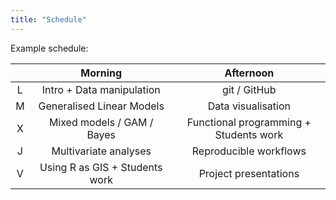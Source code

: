 ```yaml
---
title: "Schedule"
---
```


Example schedule:

|     |                Morning              |          Afternoon                     |
|:---:|:-----------------------------------:|:--------------------------------------:|
|  L  | Intro + Data manipulation           | git / GitHub                           |
|  M  | Generalised Linear Models           | Data visualisation                     |
|  X  | Mixed models / GAM / Bayes          | Functional programming + Students work |
|  J  | Multivariate analyses               | Reproducible workflows                 |
|  V  | Using R as GIS + Students work      | Project presentations                  |


